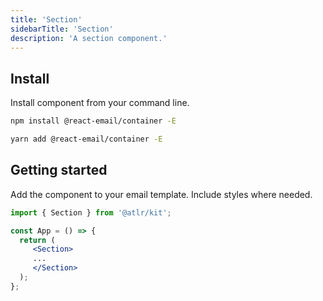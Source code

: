 ```yaml
---
title: 'Section'
sidebarTitle: 'Section'
description: 'A section component.'
---
```


## Install

Install component from your command line.

<CodeGroup>

```sh npm
npm install @react-email/container -E
```

```sh yarn
yarn add @react-email/container -E
```

</CodeGroup>

## Getting started

Add the component to your email template. Include styles where needed.

```jsx
import { Section } from '@atlr/kit';

const App = () => {
  return (
     <Section>
     ...
     </Section>
  );
};
```

